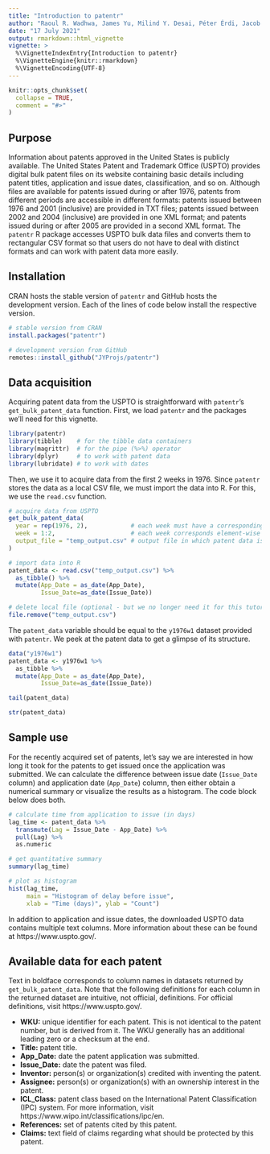 ```yaml
---
title: "Introduction to patentr"
author: "Raoul R. Wadhwa, James Yu, Milind Y. Desai, Péter Érdi, Jacob G. Scott"
date: "17 July 2021"
output: rmarkdown::html_vignette
vignette: >
  %\VignetteIndexEntry{Introduction to patentr}
  %\VignetteEngine{knitr::rmarkdown}
  %\VignetteEncoding{UTF-8}
---
```


```r
knitr::opts_chunk$set(
  collapse = TRUE,
  comment = "#>"
)
```

## Purpose

Information about patents approved in the United States is publicly available.
The United States Patent and Trademark Office (USPTO) provides digital bulk patent files on its website containing basic details including patent titles, application and issue dates, classification, and so on.
Although files are available for patents issued during or after 1976, patents from different periods are accessible in different formats: patents issued between 1976 and 2001 (inclusive) are provided in TXT files; patents issued between 2002 and 2004 (inclusive) are provided in one XML format; and patents issued during or after 2005 are provided in a second XML format.
The `patentr` R package accesses USPTO bulk data files and converts them to rectangular CSV format so that users do not have to deal with distinct formats and can work with patent data more easily.

## Installation

CRAN hosts the stable version of `patentr` and GitHub hosts the development version.
Each of the lines of code below install the respective version.

```r
# stable version from CRAN
install.packages("patentr")

# development version from GitHub
remotes::install_github("JYProjs/patentr")
```

## Data acquisition

Acquiring patent data from the USPTO is straightforward with `patentr`'s `get_bulk_patent_data` function.
First, we load `patentr` and the packages we'll need for this vignette.

```r
library(patentr)
library(tibble)    # for the tibble data containers
library(magrittr)  # for the pipe (%>%) operator
library(dplyr)     # to work with patent data
library(lubridate) # to work with dates
```

Then, we use it to acquire data from the first 2 weeks in 1976.
Since `patentr` stores the data as a local CSV file, we must import the data into R.
For this, we use the `read.csv` function.

```r
# acquire data from USPTO
get_bulk_patent_data(
  year = rep(1976, 2),            # each week must have a corresponding year
  week = 1:2,                     # each week corresponds element-wise to a year
  output_file = "temp_output.csv" # output file in which patent data is stored
)

# import data into R
patent_data <- read.csv("temp_output.csv") %>%
  as_tibble() %>%
  mutate(App_Date = as_date(App_Date),
         Issue_Date=as_date(Issue_Date))

# delete local file (optional - but we no longer need it for this tutorial)
file.remove("temp_output.csv")
```

The `patent_data` variable should be equal to the `y1976w1` dataset provided
with `patentr`.
We peek at the patent data to get a glimpse of its structure.

```r
data("y1976w1")
patent_data <- y1976w1 %>%
  as_tibble %>%
  mutate(App_Date = as_date(App_Date),
         Issue_Date=as_date(Issue_Date))
```

```r
tail(patent_data)

str(patent_data)
```

## Sample use

For the recently acquired set of patents, let's say we are interested in how long it took for the patents to get issued once the application was submitted.
We can calculate the difference between issue date (`Issue_Date` column) and application date (`App_Date`) column, then either obtain a numerical summary or visualize the results as a histogram.
The code block below does both.

```r
# calculate time from application to issue (in days)
lag_time <- patent_data %>%
  transmute(Lag = Issue_Date - App_Date) %>%
  pull(Lag) %>%
  as.numeric

# get quantitative summary
summary(lag_time)

# plot as histogram
hist(lag_time,
     main = "Histogram of delay before issue",
     xlab = "Time (days)", ylab = "Count")
```

In addition to application and issue dates, the downloaded USPTO data contains multiple text columns.
More information about these can be found at https://www.uspto.gov/.

## Available data for each patent

Text in boldface corresponds to column names in datasets returned by `get_bulk_patent_data`.
Note that the following definitions for each column in the returned dataset are intuitive, not official, definitions.
For official definitions, visit https://www.uspto.gov/.

* **WKU:** unique identifier for each patent.
This is not identical to the patent number, but is derived from it.
The WKU generally has an additional leading zero or a checksum at the end.
* **Title:** patent title.
* **App_Date:** date the patent application was submitted.
* **Issue_Date:** date the patent was filed.
* **Inventor:** person(s) or organization(s) credited with inventing the patent.
* **Assignee:** person(s) or organization(s) with an ownership interest in the patent.
* **ICL_Class:** patent class based on the International Patent Classification (IPC) system.
For more information, visit https://www.wipo.int/classifications/ipc/en.
* **References:** set of patents cited by this patent.
* **Claims:** text field of claims regarding what should be protected by this patent.
